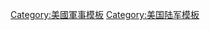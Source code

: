 {{military navigation
|style = wide
|name = 美国陆军
|title = {{Flagicon image|Flag of the United States Army (unofficial proportions).svg}} [[美国陆军]]
|bodyclass = hlist
|state = {{{state<includeonly>|autocollapse</includeonly>}}}
|image = [[Image:Emblem of the United States Department of the Army.svg|80px|link=|alt=]]
|group1 = 领导
|list1  =
* [[美国陆军部长|陆军部长]]
* {{Link-en|美国陆军副部长|United States Under Secretary of the Army|陆军副部长}}
* [[美国陆军参谋长|陆军参谋长]]
* {{Link-en|美国陆军副参谋长|Vice Chief of Staff of the United States Army|陆军副参谋长}}
* [[美國現役上將列表]]
* [[美國陸軍現役中將列表]]
* [[美國陸軍參謀長高級准尉|陸軍參謀長高級准尉]]
* [[美國陸軍總軍士長|陸軍總士官長]]
* [[美国众议院军事委员会|众议院军事委员会]]
* [[美国参议院军事委员会|参议院军事委员会]]
|group2 = 组成部分
|list2  =
* {{Link-en|美国陆军正规军|Regular Army (United States)|正规军}}
* [[美國陸軍預備役|預備役]]
* [[美国陆军国民警卫队|国民兵]]
* [[美国陆军#戰鬥部隊序列|現役单位]]
*{{link-en|美國陸軍整編計劃|Reorganization plan of United States Army|美國陸軍整編計劃}}<br>
{{Navbox subgroup
 | groupstyle = {{WPMILHIST Infobox style|nav_box_label}}
 | group2 = 陆军司令部
 | list2  = 
* [[美国陆军部队司令部|部队司令部]]
* [[美國陸軍未來司令部|未來司令部]]
* [[美國陸軍訓練與準則司令部|訓練與準則司令部]]
* [[美國陸軍裝備司令部|裝備司令部]]
 | group3 =勤務組成單位
 | list3  = 
* [[美國非洲陸軍|非洲]]
* [[美國中央陸軍|中央]]
* [[美國歐洲陸軍|歐洲]]
* [[美國太平洋陸軍|太平洋]]
* [[美國北方陸軍|北方]]
* [[美國南方陸軍|南方]]
* [[美國陸軍特種作戰司令部|特種作戰]]
* {{link-en|美國軍事地面部署與分配司令部|Military Surface Deployment and Distribution Command}}
* [[美国陆军太空与导弹防御司令部|太空与导弹防御]]
*[[美國陸軍網路司令部|網路]]
 | group4 = 直屬單位
 | list4 = 
* [[美國第二軍團|第二軍團]]
* [[美國陸軍醫療司令部|醫療]]
* [[美國陸軍情報與安全司令部|情報與安全]] 
* [[美國陸軍刑事調查司令部|刑事調查]] 
* [[美國陸軍工兵部隊|-{zh-cn:工程兵團; zh-tw: 工兵部隊;}-]]
* [[美國陸軍華盛頓軍區|華盛頓軍區]] 
* {{tsl|en|United States Army Test and Evaluation Command|美國陸軍測試與評估司令部|測試與評估}}
*[[美國陸軍招募司令部|招募]]
*[[西點軍校|軍事學院]]
*[[美國陸軍戰爭學院|戰爭學院]] 
*[[美國陸軍採購支援中心|採購中心]]
*[[美國陸軍預備役司令部|預備役]]
 | group5 = 軍團
 | list5  = 
* [[美國第一軍團|第一軍團]]
* [[美國第三軍團|第三軍團]]
* [[美國第五軍團|第五軍團]]
* [[美國第六軍團|第六軍團]]
* [[美國第七軍團|第七軍團]]
* [[美國第八軍團|第八軍團]]
* [[美國第九軍團|第九軍團]]
 | group6 = 兵種
 | list6 =
* {{tsl|en|Acquisition Corps|美國陸軍軍購部隊|軍購}}
* {{tsl|en|United States Army Adjutant General's Corps|美國陸軍行政部隊|行政}}
* {{tsl|en|Air Defense Artillery Branch (United States)|美國陸軍防空砲兵部隊|防空砲兵}}
* {{tsl|en|Armor Branch (United States)|美國陸軍裝甲部隊|装甲兵}}
* [[美国陆军航空兵|航空兵]]
* {{tsl|en|United States military bands|美國陸軍軍樂隊|军乐}}
* {{tsl|en|Chaplain Corps (United States Army)|美国陆军随军牧师部队|牧师}}
* [[美國陸軍化學兵部隊|化学兵]]
* {{tsl|en|United States Army Civil Affairs and Psychological Operations Command|美國陸軍民政與心理作戰司令部|民政}}
* [[美國陸軍工兵部隊|工兵]]
* {{tsl|en|United States Army Dental Command|美國陸軍牙醫司令部|牙醫}}
* {{tsl|en|Field Artillery Branch (United States)|美國陸軍野戰砲兵部隊|野戰砲兵}}
* {{tsl|en|Finance Corps|美國陸軍財政部隊|財政}}
* {{tsl|en|Infantry Branch (United States)|美國陸軍步兵部隊|步兵}}
* [[美國陸軍總監察長辦公室|監察長]]
* {{tsl|en|Judge Advocate General's Corps, United States Army|美國陸軍軍法總署|軍法}}
* {{tsl|en|United States Army Logistics Branch|美國陸軍後勤部隊|后勤}}
* [[美國陸軍醫療部|醫療、護士、牙醫、獸醫、醫療勤務、醫學專家]]
* [[美國陸軍軍事情報兵團|情报]]
* [[美國陸軍憲兵部隊|宪兵]]
* [[美国陆军军械部队|軍械]]
* {{tsl|en|Psychological_Operations_(United_States)|美軍心理作戰|心理}}
* {{tsl|en|Quartermaster Corps (United States Army)|美國陸軍軍需部隊|军需}}
* {{tsl|en|Signal Corps (United States Army)|美國陸軍通信部隊|通信}}
* [[美國陸軍特種部隊|特種部隊]]
* {{tsl|en|Transportation Corps|美國陸軍運輸部隊|运输}}
* {{tsl|en|Veterinary Corps (United States Army)|美国陆军兽医部队|兽医}}
}}
|group3 = 基地
|list3  =
* [[五角大楼]]
* {{Link-en|美国陆军海外基地列表|List of United States Army installations|海外}}
* {{Link-en|美軍駐德國基地列表|List of United States Army installations in Germany|德国}}
* {{Link-en|美軍駐科索沃基地列表|List of United States Army installations in Kosovo|科索沃}}
* {{Link-en|美軍駐科威特基地列表|List of United States Army installations in Kuwait|科威特}}
* {{Link-en|美軍駐韓國基地列表|List of United States Army installations in South Korea|韩国}}
|group4 = 训练
|list4  =
* [[西点军校]]
* {{tsl|en|Basic Officer Leaders Course|美國陸軍初級軍官領袖課程|BOLC}}
* {{tsl|en|Army Reserve Officers' Training Corps|美國陸軍大學預備役軍官訓練團|ROTC}} ([[提前授衔计划|ECP]])
* {{tsl|en|Officer Candidate School (United States Army)|美國陸軍軍官候選學校|OCS}}
* {{tsl|en|Warrant Officer Basic Course|美國陸軍准尉基礎課程|WOBC}}
* {{tsl|en|Warrant Officer Candidate School (United States Army)|美國陸軍准尉候選學校|WOCS}}
* [[美国陆军基础训练|基础训练]]
* {{tsl|en|List of United States Army careers|美國陸軍專業代碼|MOS}}
|group5 = 招募與廣告
|list5  =
* [[美国陆军系列]]
|group6 = 制服与徽章
|list6  =
* {{tsl|en|Awards and decorations of the United States Army|美国陆军奖励制度|奖励}}
* [[美國陸軍徽章]]
* {{tsl|en|United States Army branch insignia|美国陆军兵种徽章|兵种}}
* [[美國陸軍軍官軍階]]
* {{tsl|en|Warrant officer (United States)|准尉 (美国)|准尉}}
* {{tsl|en|United States Army enlisted rank insignia|美国陆军士兵徽章|士兵}}
* {{tsl|en|Uniforms of the United States Army|美国陆军制服|制服}}
{{Navbox subgroup
 | groupstyle = {{WPMILHIST Infobox style|nav_box_label}}
 | group6 = [[紋章]]
 | list6  = 
* [[美国步兵团纹章|步兵团纹章]]
* [[美国炮兵团纹章|炮兵团纹章]]
* [[美国骑兵团纹章|骑兵团纹章]]
* {{tsl|en|Coats of arms of U.S. Armor Regiments|美国装甲团纹章|装甲团纹章}}
* {{tsl|en|Coats of arms of U.S. Air Defense Artillery Regiments|美国防空炮兵团纹章|防空炮兵团纹章}}
* {{tsl|en|Coats of arms of U.S. Army Aviation Regiments|美国陆军航空团纹章|陆军航空团纹章}}
* {{tsl|en|Coats of arms of U.S. Engineer Battalions|美国工兵营纹章|工兵营纹章}}
* [[特色單位徽章]]
}}
|group7 = {{translink|en|Equipment of the United States Army|美国陆军装备列表|裝備}}
|list7  =
* {{tsl|en|List of individual weapons of the U.S. Armed Forces|美国武装部队单兵武器列表|单兵武器}}
* {{tsl|en|List of crew-served weapons of the U.S. Armed Forces|美国武装部队班用武器列表|班用武器}}
* {{tsl|en|List of land vehicles of the U.S. Armed Forces|美国武装部队陆上车辆|车辆}}
|group8 = 历史与传统
|list8 =
* {{translink|en|History of the United States Army|美國陸軍歷史|歷史}}
* [[大陆军]]
* {{translink|en|History of the United States Army#World_War_I|National Army|國民軍}}
* [[美國的陸軍]]
* [[美國陸軍航空軍|航空軍]]
* [[美國陸軍軍事歷史中心|軍史中心]]
* {{translink|en|United States Army Institute of Heraldry|美國陸軍紋章協會|紋章協會}}
* {{translink|en|United States Army Art Program|美國陸軍藝術計畫|藝術計畫}}
* {{translink|en|United States Army Band|美國陸軍樂隊|樂隊}}
* {{translink|en|Old Guard Fife and Drum Corps|老衛士橫笛鼓號樂隊}}
* {{translink|en|Flag of the United States Army|美國陸軍旗幟|旗幟}}
* {{translink|en|National Museum of the United States Army|美國陸軍國家博物館|國家博物館}}
* [[美國陸軍遊騎兵|遊騎兵]]
* {{translink|en|U.S. Army Regimental System|美國陸軍團級部隊系統|團級部隊系統}}
* {{translink|en|Soldier's Creed|美國陸軍士兵教條|士兵教條}}
* 《{{translink|en|The Army Goes Rolling Along|陸軍向前進}}》
* {{translink|en|Conscription in the United States|美國徵兵制度|徵兵制}}
* {{translink|en|Service number (United States Army)|美國陸軍服役編號|服役編號}}
|below = 
* '''{{Icon|Category}} [[:Category:美國陸軍|分類]]'''
* '''{{Icon|Portal}} {{translink|en|Portal:United States Army|Portal:美國陸軍|主題}}'''
}}<noinclude>
{{Documentation}}
<!-- PLEASE ADD THIS TEMPLATE'S CATEGORIES AND INTERWIKIS TO THE /doc SUBPAGE, THANKS -->
[[Category:美國軍事模板]]
[[Category:美国陆军模板]]
</noinclude>